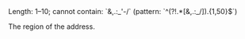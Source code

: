 <ParamField body="Region" type="string">
Length: 1–10; cannot contain: `&,.:_'-/` (pattern: `^(?!.*[&,.:_/]).{1,50}$`)

The region of the address.
</ParamField>
